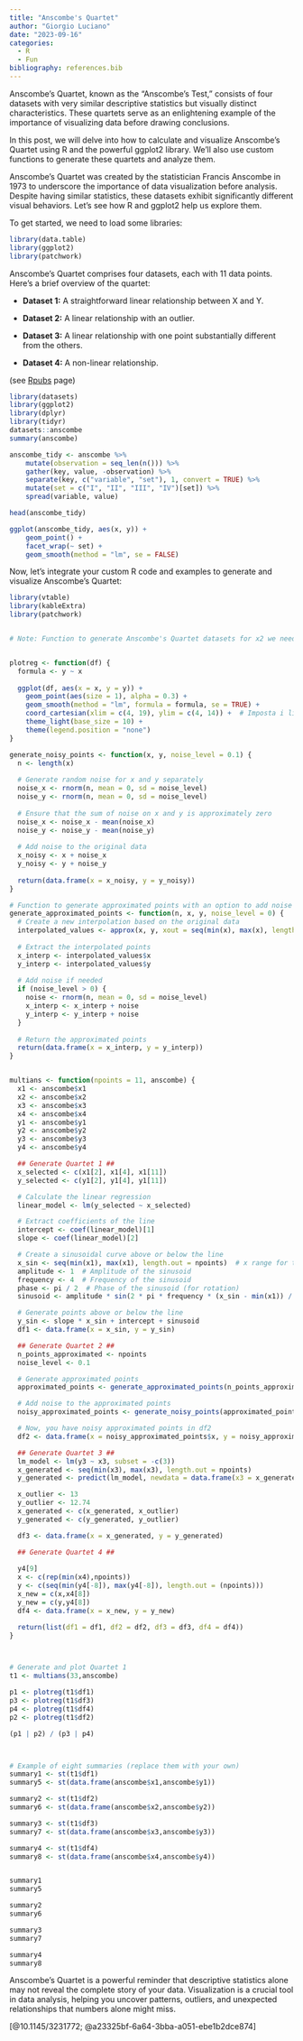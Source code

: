 ```yaml
---
title: "Anscombe's Quartet"
author: "Giorgio Luciano"
date: "2023-09-16"
categories: 
  - R
  - Fun
bibliography: references.bib
---
```

Anscombe's Quartet, known as the "Anscombe's Test," consists of four datasets with very similar descriptive statistics but visually distinct characteristics. These quartets serve as an enlightening example of the importance of visualizing data before drawing conclusions.

In this post, we will delve into how to calculate and visualize Anscombe's Quartet using R and the powerful ggplot2 library. We'll also use custom functions to generate these quartets and analyze them.

Anscombe's Quartet was created by the statistician Francis Anscombe in 1973 to underscore the importance of data visualization before analysis. Despite having similar statistics, these datasets exhibit significantly different visual behaviors. Let's see how R and ggplot2 help us explore them.

To get started, we need to load some libraries:

```r

library(data.table)
library(ggplot2)
library(patchwork)

```

Anscombe's Quartet comprises four datasets, each with 11 data points. Here's a brief overview of the quartet:

-   **Dataset 1:** A straightforward linear relationship between X and Y.

-   **Dataset 2:** A linear relationship with an outlier.

-   **Dataset 3:** A linear relationship with one point substantially different from the others.

-   **Dataset 4:** A non-linear relationship.

(see [Rpubs](https://rpubs.com/dgrtwo/tidy-anscombe) page)

```r
library(datasets)
library(ggplot2)
library(dplyr)
library(tidyr)
datasets::anscombe
summary(anscombe)

anscombe_tidy <- anscombe %>%
    mutate(observation = seq_len(n())) %>%
    gather(key, value, -observation) %>%
    separate(key, c("variable", "set"), 1, convert = TRUE) %>%
    mutate(set = c("I", "II", "III", "IV")[set]) %>%
    spread(variable, value)

head(anscombe_tidy)

ggplot(anscombe_tidy, aes(x, y)) +
    geom_point() +
    facet_wrap(~ set) +
    geom_smooth(method = "lm", se = FALSE)


```


Now, let's integrate your custom R code and examples to generate and visualize Anscombe's Quartet:

```r

library(vtable)
library(kableExtra)
library(patchwork)


# Note: Function to generate Anscombe's Quartet datasets for x2 we need a trick that can be also improved but for now as a brutal approx works


plotreg <- function(df) {
  formula <- y ~ x
  
  ggplot(df, aes(x = x, y = y)) +
    geom_point(aes(size = 1), alpha = 0.3) +
    geom_smooth(method = "lm", formula = formula, se = TRUE) +
    coord_cartesian(xlim = c(4, 19), ylim = c(4, 14)) +  # Imposta i limiti di x e y
    theme_light(base_size = 10) +
    theme(legend.position = "none")
}

generate_noisy_points <- function(x, y, noise_level = 0.1) {
  n <- length(x)
  
  # Generate random noise for x and y separately
  noise_x <- rnorm(n, mean = 0, sd = noise_level)
  noise_y <- rnorm(n, mean = 0, sd = noise_level)
  
  # Ensure that the sum of noise on x and y is approximately zero
  noise_x <- noise_x - mean(noise_x)
  noise_y <- noise_y - mean(noise_y)
  
  # Add noise to the original data
  x_noisy <- x + noise_x
  y_noisy <- y + noise_y
  
  return(data.frame(x = x_noisy, y = y_noisy))
}

# Function to generate approximated points with an option to add noise
generate_approximated_points <- function(n, x, y, noise_level = 0) {
  # Create a new interpolation based on the original data
  interpolated_values <- approx(x, y, xout = seq(min(x), max(x), length.out = n))
  
  # Extract the interpolated points
  x_interp <- interpolated_values$x
  y_interp <- interpolated_values$y
  
  # Add noise if needed
  if (noise_level > 0) {
    noise <- rnorm(n, mean = 0, sd = noise_level)
    x_interp <- x_interp + noise
    y_interp <- y_interp + noise
  }
  
  # Return the approximated points
  return(data.frame(x = x_interp, y = y_interp))
}


multians <- function(npoints = 11, anscombe) {
  x1 <- anscombe$x1
  x2 <- anscombe$x2
  x3 <- anscombe$x3
  x4 <- anscombe$x4
  y1 <- anscombe$y1
  y2 <- anscombe$y2
  y3 <- anscombe$y3
  y4 <- anscombe$y4

  ## Generate Quartet 1 ##
  x_selected <- c(x1[2], x1[4], x1[11])
  y_selected <- c(y1[2], y1[4], y1[11])

  # Calculate the linear regression
  linear_model <- lm(y_selected ~ x_selected)

  # Extract coefficients of the line
  intercept <- coef(linear_model)[1]
  slope <- coef(linear_model)[2]

  # Create a sinusoidal curve above or below the line
  x_sin <- seq(min(x1), max(x1), length.out = npoints)  # x range for the sinusoid
  amplitude <- 1  # Amplitude of the sinusoid
  frequency <- 4  # Frequency of the sinusoid
  phase <- pi / 2  # Phase of the sinusoid (for rotation)
  sinusoid <- amplitude * sin(2 * pi * frequency * (x_sin - min(x1)) / (max(x1) - min(x1)) + phase)

  # Generate points above or below the line
  y_sin <- slope * x_sin + intercept + sinusoid
  df1 <- data.frame(x = x_sin, y = y_sin)

  ## Generate Quartet 2 ##
  n_points_approximated <- npoints
  noise_level <- 0.1

  # Generate approximated points
  approximated_points <- generate_approximated_points(n_points_approximated, x2, y2, noise_level = 0.1)

  # Add noise to the approximated points
  noisy_approximated_points <- generate_noisy_points(approximated_points$x, approximated_points$y, noise_level)

  # Now, you have noisy approximated points in df2
  df2 <- data.frame(x = noisy_approximated_points$x, y = noisy_approximated_points$y)

  ## Generate Quartet 3 ##
  lm_model <- lm(y3 ~ x3, subset = -c(3))
  x_generated <- seq(min(x3), max(x3), length.out = npoints)
  y_generated <- predict(lm_model, newdata = data.frame(x3 = x_generated))

  x_outlier <- 13
  y_outlier <- 12.74
  x_generated <- c(x_generated, x_outlier)
  y_generated <- c(y_generated, y_outlier)

  df3 <- data.frame(x = x_generated, y = y_generated)

  ## Generate Quartet 4 ##
  
  y4[9]
  x <- c(rep(min(x4),npoints))
  y <- c(seq(min(y4[-8]), max(y4[-8]), length.out = (npoints)))
  x_new = c(x,x4[8])
  y_new = c(y,y4[8])
  df4 <- data.frame(x = x_new, y = y_new)

  return(list(df1 = df1, df2 = df2, df3 = df3, df4 = df4))
}



# Generate and plot Quartet 1
t1 <- multians(33,anscombe)

p1 <- plotreg(t1$df1)
p3 <- plotreg(t1$df3)
p4 <- plotreg(t1$df4)
p2 <- plotreg(t1$df2)

(p1 | p2) / (p3 | p4)



# Example of eight summaries (replace them with your own)
summary1 <- st(t1$df1)
summary5 <- st(data.frame(anscombe$x1,anscombe$y1))

summary2 <- st(t1$df2)
summary6 <- st(data.frame(anscombe$x2,anscombe$y2))

summary3 <- st(t1$df3)
summary7 <- st(data.frame(anscombe$x3,anscombe$y3))

summary4 <- st(t1$df4)
summary8 <- st(data.frame(anscombe$x4,anscombe$y4))


summary1 
summary5 

summary2 
summary6 

summary3
summary7 

summary4 
summary8
```


Anscombe's Quartet is a powerful reminder that descriptive statistics alone may not reveal the complete story of your data. Visualization is a crucial tool in data analysis, helping you uncover patterns, outliers, and unexpected relationships that numbers alone might miss.

[@10.1145/3231772; @a23325bf-6a64-3bba-a051-ebe1b2dce874]
